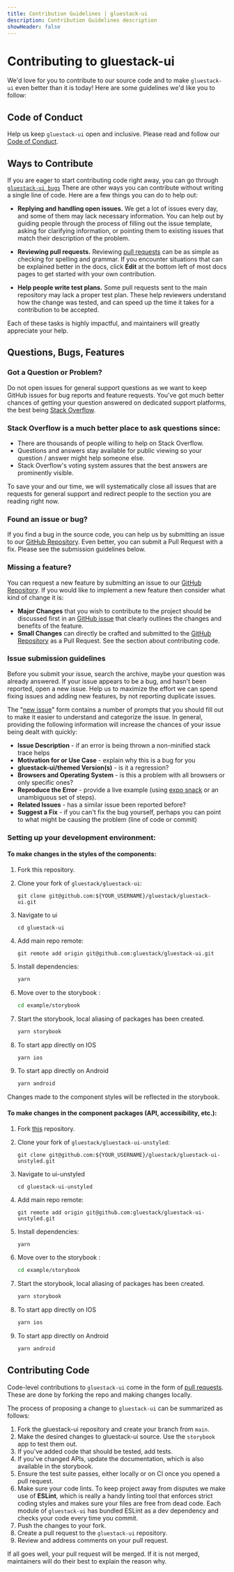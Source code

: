 ```yaml
---
title: Contribution Guidelines | gluestack-ui
description: Contribution Guidelines description
showHeader: false
---
```



<Meta title="common/More/Contribution Guidelines" />

# Contributing to gluestack-ui

We'd love for you to contribute to our source code and to make `gluestack-ui` even better than it is today! Here are some guidelines we'd like you to follow:

## Code of Conduct

Help us keep `gluestack-ui` open and inclusive. Please read and follow our [Code of Conduct](https://github.com/gluestack/gluestack-ui/blob/main/CODE_OF_CONDUCT.md).

## Ways to Contribute

If you are eager to start contributing code right away, you can go through [`gluestack-ui bugs`](https://github.com/gluestack/gluestack-ui/issues?q=is%3Aopen+is%3Aissue+label%3Abug) There are other ways you can contribute without writing a single line of code. Here are a few things you can do to help out:

- **Replying and handling open issues.** We get a lot of issues every day, and some of them may lack necessary information. You can help out by guiding people through the process of filling out the issue template, asking for clarifying information, or pointing them to existing issues that match their description of the problem.

- **Reviewing pull requests.** Reviewing [pull requests](https://github.com/gluestack/gluestack-ui/pulls) can be as simple as checking for spelling and grammar. If you encounter situations that can be explained better in the docs, click **Edit** at the bottom left of most docs pages to get started with your own contribution.

- **Help people write test plans.** Some pull requests sent to the main repository may lack a proper test plan. These help reviewers understand how the change was tested, and can speed up the time it takes for a contribution to be accepted.

Each of these tasks is highly impactful, and maintainers will greatly appreciate your help.

## Questions, Bugs, Features

### Got a Question or Problem?

Do not open issues for general support questions as we want to keep GitHub issues for bug reports and feature requests. You've got much better chances of getting your question answered on dedicated support platforms, the best being [Stack Overflow](http://stackoverflow.com/questions/tagged/gluestack).

### Stack Overflow is a much better place to ask questions since:

- There are thousands of people willing to help on Stack Overflow.
- Questions and answers stay available for public viewing so your question / answer might help
  someone else.
- Stack Overflow's voting system assures that the best answers are prominently visible.

To save your and our time, we will systematically close all issues that are requests for general
support and redirect people to the section you are reading right now.

### Found an issue or bug?

If you find a bug in the source code, you can help us by submitting an issue to our [GitHub Repository](https://github.com/gluestack/gluestack-ui/issues). Even better, you can submit a Pull Request with a fix. Please see the submission guidelines below.

### Missing a feature?

You can request a new feature by submitting an issue to our [GitHub Repository](https://github.com/gluestack/gluestack-ui/issues). If you would like to implement a new feature then consider what kind of change it is:

- **Major Changes** that you wish to contribute to the project should be discussed first in an
  [GitHub issue](https://github.com/gluestack/gluestack-ui/issues) that clearly outlines the changes and benefits of the feature.
- **Small Changes** can directly be crafted and submitted to the [GitHub Repository](https://github.com/gluestack/gluestack-ui)
  as a Pull Request. See the section about contributing code.

### Issue submission guidelines

Before you submit your issue, search the archive, maybe your question was already answered. If your issue appears to be a bug, and hasn't been reported, open a new issue. Help us to maximize the effort we can spend fixing issues and adding new features, by not reporting duplicate issues.

The "[new issue](https://github.com/gluestack/gluestack-ui/issues/new)" form contains a number of prompts that you should fill out to
make it easier to understand and categorize the issue.
In general, providing the following information will increase the chances of your issue being dealt
with quickly:

- **Issue Description** - if an error is being thrown a non-minified stack trace helps
- **Motivation for or Use Case** - explain why this is a bug for you
- **gluestack-ui/themed Version(s)** - is it a regression?
- **Browsers and Operating System** - is this a problem with all browsers or only specific ones?
- **Reproduce the Error** - provide a live example (using [expo snack](https://snack.expo.dev/@gluestack/try-now-gluestack-ui/) or an unambiguous set of steps).
- **Related Issues** - has a similar issue been reported before?
- **Suggest a Fix** - if you can't fix the bug yourself, perhaps you can point to what might be
  causing the problem (line of code or commit)

### Setting up your development environment:

#### To make changes in the styles of the components:

1. Fork this repository.

2. Clone your fork of `gluestack/gluestack-ui`:

   ```git
   git clone git@github.com:${YOUR_USERNAME}/gluestack/gluestack-ui.git
   ```

3. Navigate to ui

   ```
   cd gluestack-ui
   ```

4. Add main repo remote:

   ```git
   git remote add origin git@github.com:gluestack/gluestack-ui.git
   ```

5. Install dependencies:

   ```bash
   yarn
   ```

6. Move over to the storybook :

   ```bash
   cd example/storybook
   ```

7. Start the storybook, local aliasing of packages has been created.

   ```bash
   yarn storybook
   ```

8. To start app directly on IOS

   ```bash
   yarn ios
   ```

9. To start app directly on Android
   ```bash
   yarn android
   ```

Changes made to the component styles will be reflected in the storybook.

#### To make changes in the component packages (API, accessibility, etc.):

1. Fork [this](https://github.com/gluestack/gluestack-ui-unstyled) repository.

2. Clone your fork of `gluestack/gluestack-ui-unstyled`:

   ```git
   git clone git@github.com:${YOUR_USERNAME}/gluestack/gluestack-ui-unstyled.git
   ```

3. Navigate to ui-unstyled

   ```
   cd gluestack-ui-unstyled
   ```

4. Add main repo remote:

   ```git
   git remote add origin git@github.com:gluestack/gluestack-ui-unstyled.git
   ```

5. Install dependencies:

   ```bash
   yarn
   ```

6. Move over to the storybook :

   ```bash
   cd example/storybook
   ```

7. Start the storybook, local aliasing of packages has been created.

   ```bash
   yarn storybook
   ```

8. To start app directly on IOS

   ```bash
   yarn ios
   ```

9. To start app directly on Android
   ```bash
   yarn android
   ```

## Contributing Code

Code-level contributions to `gluestack-ui` come in the form of [pull requests](https://help.github.com/en/articles/about-pull-requests). These are done by forking the repo and making changes locally.

The process of proposing a change to `gluestack-ui` can be summarized as follows:

1. Fork the gluestack-ui repository and create your branch from `main`.
2. Make the desired changes to gluestack-ui source. Use the `storybook` app to test them out.
3. If you've added code that should be tested, add tests.
4. If you've changed APIs, update the documentation, which is also available in the storybook.
5. Ensure the test suite passes, either locally or on CI once you opened a pull request.
6. Make sure your code lints. To keep project away from disputes we make use of **ESLint**, which is really a handy linting tool that enforces strict coding styles and makes sure your files are free from dead code. Each module of `gluestack-ui` has bundled ESLint as a dev dependency and checks your code every time you commit.
7. Push the changes to your fork.
8. Create a pull request to the `gluestack-ui` repository.
9. Review and address comments on your pull request.

If all goes well, your pull request will be merged. If it is not merged, maintainers will do their best to explain the reason why.
